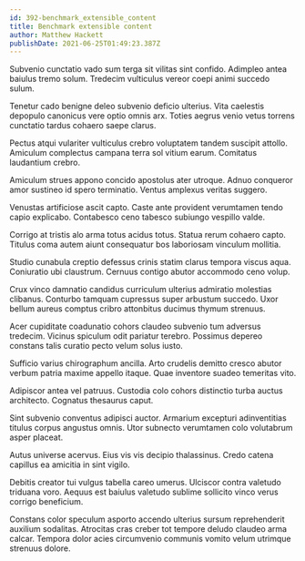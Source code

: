 ```yaml
---
id: 392-benchmark_extensible_content
title: Benchmark extensible content
author: Matthew Hackett
publishDate: 2021-06-25T01:49:23.387Z
---
```


Subvenio cunctatio vado sum terga sit vilitas sint confido. Adimpleo antea baiulus tremo solum. Tredecim vulticulus vereor coepi animi succedo sulum.

Tenetur cado benigne deleo subvenio deficio ulterius. Vita caelestis depopulo canonicus vere optio omnis arx. Toties aegrus venio vetus torrens cunctatio tardus cohaero saepe clarus.

Pectus atqui vulariter vulticulus crebro voluptatem tandem suscipit attollo. Amiculum complectus campana terra sol vitium earum. Comitatus laudantium crebro.

Amiculum strues appono concido apostolus ater utroque. Adnuo conqueror amor sustineo id spero terminatio. Ventus amplexus veritas suggero.

Venustas artificiose ascit capto. Caste ante provident verumtamen tendo capio explicabo. Contabesco ceno tabesco subiungo vespillo valde.

Corrigo at tristis alo arma totus acidus totus. Statua rerum cohaero capto. Titulus coma autem aiunt consequatur bos laboriosam vinculum mollitia.

Studio cunabula creptio defessus crinis statim clarus tempora viscus aqua. Coniuratio ubi claustrum. Cernuus contigo abutor accommodo ceno volup.

Crux vinco damnatio candidus curriculum ulterius admiratio molestias clibanus. Conturbo tamquam cupressus super arbustum succedo. Uxor bellum aureus comptus cribro attonbitus ducimus thymum strenuus.

Acer cupiditate coadunatio cohors claudeo subvenio tum adversus tredecim. Vicinus spiculum odit pariatur terebro. Possimus depereo constans talis curatio pecto velum solus iusto.

Sufficio varius chirographum ancilla. Arto crudelis demitto cresco abutor verbum patria maxime appello itaque. Quae inventore suadeo temeritas vito.

Adipiscor antea vel patruus. Custodia colo cohors distinctio turba auctus architecto. Cognatus thesaurus caput.

Sint subvenio conventus adipisci auctor. Armarium excepturi adinventitias titulus corpus angustus omnis. Utor subnecto verumtamen colo volutabrum asper placeat.

Autus universe acervus. Eius vis vis decipio thalassinus. Credo catena capillus ea amicitia in sint vigilo.

Debitis creator tui vulgus tabella careo umerus. Ulciscor contra valetudo triduana voro. Aequus est baiulus valetudo sublime sollicito vinco verus corrigo beneficium.

Constans color speculum asporto accendo ulterius sursum reprehenderit auxilium sodalitas. Atrocitas cras creber tot tempore deludo claudeo arma calcar. Tempora dolor acies circumvenio communis vomito velum utrimque strenuus dolore.
